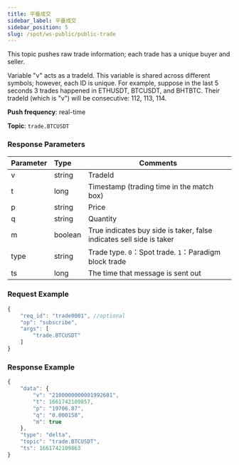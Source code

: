 ```yaml
---
title: 平臺成交
sidebar_label: 平臺成交
sidebar_position: 5
slug: /spot/ws-public/public-trade
---
```


<p>This topic pushes raw trade information; each trade has a unique buyer and seller.</p>
<p>Variable "v" acts as a tradeId. This variable is shared across different symbols; however, each ID is unique. For example, suppose in the last 5 seconds 3 trades happened in ETHUSDT, BTCUSDT, and BHTBTC. Their tradeId (which is "v") will be consecutive: 112, 113, 114.</p>
<p><b>Push frequency</b>: real-time</p>
<p><b>Topic</b>: <code>trade.BTCUSDT</code></p>

### Response Parameters
| Parameter | Type | Comments|
|:----- |:-----|----- |
|v | string | TradeId |
|t | long | Timestamp (trading time in the match box) |
|p | string | Price |
|q | string | Quantity |
|m | boolean | True indicates buy side is taker, false indicates sell side is taker |
|type | string | Trade type. <code>0</code>：Spot trade. <code>1</code>：Paradigm block trade |
|ts | long | The time that message is sent out |

### Request Example

<Tabs>
<TabItem value="console" label="JSON subscription message">

```javascript
{
    "req_id": "trade0001", //optional
    "op": "subscribe",
    "args": [
        "trade.BTCUSDT"
    ]
}
```

</TabItem>
</Tabs>

### Response Example

```javascript
{
    "data": {
        "v": "2100000000001992601",
        "t": 1661742109857,
        "p": "19706.87",
        "q": "0.000158",
        "m": true
    },
    "type": "delta",
    "topic": "trade.BTCUSDT",
    "ts": 1661742109863
}
```
